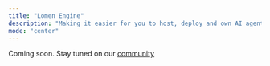 ---
title: "Lomen Engine"
description: "Making it easier for you to host, deploy and own AI agents & models in a decentralized way."
mode: "center"
---

Coming soon. Stay tuned on our [community](https://t.me/lomen_ai)
